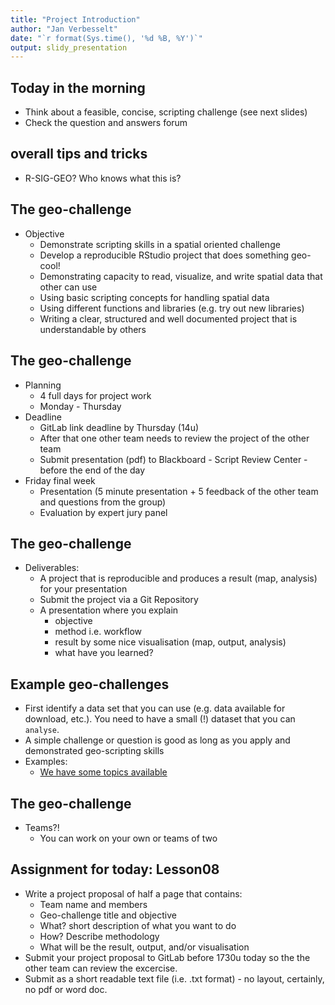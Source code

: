 ```yaml
---
title: "Project Introduction"
author: "Jan Verbesselt"
date: "`r format(Sys.time(), '%d %B, %Y')`"
output: slidy_presentation
---
```


## Today in the morning

* Think about a feasible, concise, scripting challenge  (see next slides)
* Check the question and answers forum

## overall tips and tricks

- R-SIG-GEO? Who knows what this is?

## The geo-challenge

* Objective
    * Demonstrate scripting skills in a spatial oriented challenge
    * Develop a reproducible RStudio project that does something geo-cool!
    * Demonstrating capacity to read, visualize, and write spatial data that other can use
    * Using basic scripting concepts for handling spatial data
    * Using different functions and libraries (e.g. try out new libraries)
    * Writing a clear, structured and well documented project that is understandable by others

## The geo-challenge

* Planning
    * 4 full days for project work
    * Monday - Thursday
  
* Deadline
    * GitLab link deadline by Thursday (14u)
    * After that one other team needs to review the project of the other team
    * Submit presentation (pdf) to Blackboard - Script Review Center - before the end of the day

* Friday final week 
    * Presentation (5 minute presentation + 5 feedback of the other team and questions from the group)
    * Evaluation by expert jury panel

## The geo-challenge

* Deliverables:
    * A project that is reproducible and produces a result (map, analysis) for your presentation
    * Submit the project via a Git Repository
    * A presentation where you explain
        * objective
        * method i.e. workflow
        * result by some nice visualisation (map, output, analysis)
        * what have you learned? 

## Example geo-challenges

* First identify a data set that you can use (e.g. data available for download, etc.). You need to have a small (!) dataset that you can `analyse`.
* A simple challenge or question is good as long as you apply and demonstrated geo-scripting skills
* Examples:
    - [We have some topics available](https://geoscripting-wur.github.io/ProjectIntro/topics.html)

## The geo-challenge

* Teams?!
    - You can work on your own or teams of two

## Assignment for today: Lesson08

* Write a project proposal of half a page that contains:
    * Team name and members
    * Geo-challenge title and objective
    * What? short description of what you want to do
    * How? Describe methodology
    * What will be the result, output, and/or visualisation


* Submit your project proposal to GitLab before 1730u today so the the other team can review the excercise.
* Submit as a short readable text file (i.e. .txt format) - no layout, certainly, no pdf or word doc.
